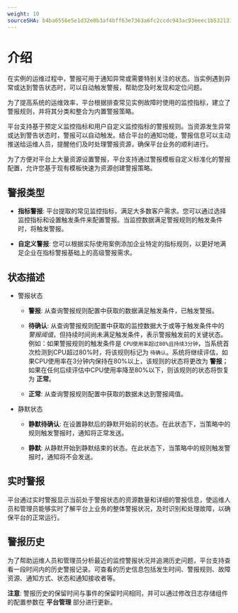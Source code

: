 ```yaml
---
weight: 10
sourceSHA: b4ba6556e5e1d32e0b3af4bff63e7363a6fc2ccdc943ac93eeec1b5321313fa6
---
```


# 介绍

在实例的运维过程中，警报可用于通知异常或需要特别关注的状态。当实例遇到异常或达到警告状态时，可以自动触发警报，帮助您及时发现和定位问题。

为了提高系统的运维效率，平台根据排查常见实例故障时使用的监控指标，建立了警报规则，并将其分类和整合为内置警报策略。

平台支持基于预定义监控指标和用户自定义监控指标的警报规则。当资源发生异常或达到警告状态时，警报可以自动触发。结合平台的通知功能，警报信息可以主动推送给运维人员，提醒他们及时处理警报资源，确保平台业务的顺利进行。

为了方便对平台上大量资源设置警报，平台支持通过警报模板自定义标准化的警报配置，允许您基于现有模板快速为资源创建警报策略。

## 警报类型

- **指标警报**: 平台提取的常见监控指标，满足大多数客户需求。您可以通过选择监控指标和设置触发条件来配置警报。当监控数据满足警报规则的触发条件时，将触发警报。

- **自定义警报**: 您可以根据实际使用案例添加企业特定的指标规则，以更好地满足企业在指标警报基础上的高级警报需求。

## 状态描述

- 警报状态

  - **警报**: 从查询警报规则配置中获取的数据满足触发条件，已触发警报。

  - **待确认**: 从查询警报规则配置中获取的监控数据大于或等于触发条件中的 *警报阈值*，但持续时间尚未满足触发条件，表示警报触发前的关键状态。例如：如果警报规则的触发条件是 `CPU使用率超过80%且持续3分钟`，当系统首次检测到CPU超过80%时，将该规则标记为 `待确认`。系统将继续评估，如果CPU使用率在3分钟内保持在80%以上，该规则的状态将更改为 **警报**；如果在任何后续评估中CPU使用率降至80%以下，则该规则的状态将恢复为 **正常**。

  - **正常**: 从查询警报规则配置中获取的数据未达到警报阈值。

- 静默状态

  - **静默待确认**: 在设置静默后的静默开始前的状态。在此状态下，当策略中的规则触发警报时，通知将正常发送。

  - **静默**: 从静默开始到静默结束的状态。在此状态下，当策略中的规则触发警报时，通知将不会发送。

## 实时警报

平台通过实时警报显示当前处于警报状态的资源数量和详细的警报信息，使运维人员和管理员能够实时了解平台上业务的整体警报状况，及时识别和处理故障，以确保平台的正常运行。

## 警报历史

为了帮助运维人员和管理员分析最近的监控警报状况并追溯历史问题，平台支持查看一段时间内的历史警报记录。可查看的历史信息包括发生时间、警报规则、故障资源、通知方式、状态和通知接收者等。

**注意**: 警报历史的保留时间与事件的保留时间相同，并可以通过修改日志存储组件的配置参数在 **平台管理** 部分进行更新。
